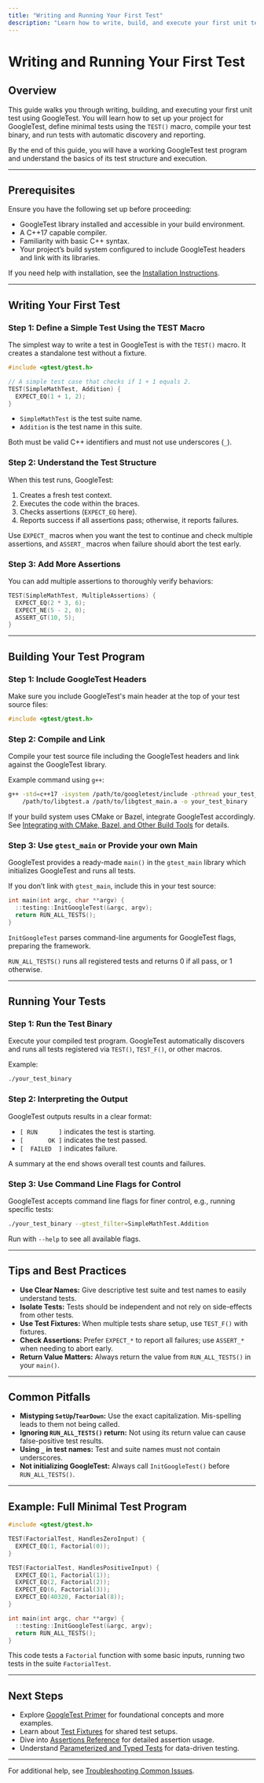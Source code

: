 ```yaml
---
title: "Writing and Running Your First Test"
description: "Learn how to write, build, and execute your first unit test with GoogleTest. This guide covers project setup, test definition, compilation, and test discovery so you can quickly validate your C++ code."
---
```


# Writing and Running Your First Test

## Overview

This guide walks you through writing, building, and executing your first unit test using GoogleTest. You will learn how to set up your project for GoogleTest, define minimal tests using the `TEST()` macro, compile your test binary, and run tests with automatic discovery and reporting.

By the end of this guide, you will have a working GoogleTest test program and understand the basics of its test structure and execution.

---

## Prerequisites

Ensure you have the following set up before proceeding:

- GoogleTest library installed and accessible in your build environment.
- A C++17 capable compiler.
- Familiarity with basic C++ syntax.
- Your project’s build system configured to include GoogleTest headers and link with its libraries.

If you need help with installation, see the [Installation Instructions](../getting-started/setup-basics/installation.md).

---

## Writing Your First Test

### Step 1: Define a Simple Test Using the TEST Macro

The simplest way to write a test in GoogleTest is with the `TEST()` macro. It creates a standalone test without a fixture.

```cpp
#include <gtest/gtest.h>

// A simple test case that checks if 1 + 1 equals 2.
TEST(SimpleMathTest, Addition) {
  EXPECT_EQ(1 + 1, 2);
}
```

- `SimpleMathTest` is the test suite name.
- `Addition` is the test name in this suite.

Both must be valid C++ identifiers and must not use underscores (`_`).

### Step 2: Understand the Test Structure

When this test runs, GoogleTest:

1. Creates a fresh test context.
2. Executes the code within the braces.
3. Checks assertions (`EXPECT_EQ` here).
4. Reports success if all assertions pass; otherwise, it reports failures.

Use `EXPECT_` macros when you want the test to continue and check multiple assertions, and `ASSERT_` macros when failure should abort the test early.

### Step 3: Add More Assertions

You can add multiple assertions to thoroughly verify behaviors:

```cpp
TEST(SimpleMathTest, MultipleAssertions) {
  EXPECT_EQ(2 * 3, 6);
  EXPECT_NE(5 - 2, 0);
  ASSERT_GT(10, 5);
}
```

---

## Building Your Test Program

### Step 1: Include GoogleTest Headers

Make sure you include GoogleTest's main header at the top of your test source files:

```cpp
#include <gtest/gtest.h>
```

### Step 2: Compile and Link

Compile your test source file including the GoogleTest headers and link against the GoogleTest library.

Example command using `g++`:

```bash
g++ -std=c++17 -isystem /path/to/googletest/include -pthread your_test_file.cc \
    /path/to/libgtest.a /path/to/libgtest_main.a -o your_test_binary
```

If your build system uses CMake or Bazel, integrate GoogleTest accordingly. See [Integrating with CMake, Bazel, and Other Build Tools](../guides/integration-and-best-practices/build-integration.md) for details.

### Step 3: Use `gtest_main` or Provide your own Main

GoogleTest provides a ready-made `main()` in the `gtest_main` library which initializes GoogleTest and runs all tests.

If you don’t link with `gtest_main`, include this in your test source:

```cpp
int main(int argc, char **argv) {
  ::testing::InitGoogleTest(&argc, argv);
  return RUN_ALL_TESTS();
}
```

`InitGoogleTest` parses command-line arguments for GoogleTest flags, preparing the framework.

`RUN_ALL_TESTS()` runs all registered tests and returns 0 if all pass, or 1 otherwise.

---

## Running Your Tests

### Step 1: Run the Test Binary

Execute your compiled test program. GoogleTest automatically discovers and runs all tests registered via `TEST()`, `TEST_F()`, or other macros.

Example:

```bash
./your_test_binary
```

### Step 2: Interpreting the Output

GoogleTest outputs results in a clear format:

- `[ RUN      ]` indicates the test is starting.
- `[       OK ]` indicates the test passed.
- `[  FAILED  ]` indicates failure.

A summary at the end shows overall test counts and failures.

### Step 3: Use Command Line Flags for Control

GoogleTest accepts command line flags for finer control, e.g., running specific tests:

```bash
./your_test_binary --gtest_filter=SimpleMathTest.Addition
```

Run with `--help` to see all available flags.

---

## Tips and Best Practices

- **Use Clear Names:** Give descriptive test suite and test names to easily understand tests.
- **Isolate Tests:** Tests should be independent and not rely on side-effects from other tests.
- **Use Test Fixtures:** When multiple tests share setup, use `TEST_F()` with fixtures.
- **Check Assertions:** Prefer `EXPECT_*` to report all failures; use `ASSERT_*` when needing to abort early.
- **Return Value Matters:** Always return the value from `RUN_ALL_TESTS()` in your `main()`.

---

## Common Pitfalls

- **Mistyping `SetUp`/`TearDown`:** Use the exact capitalization. Mis-spelling leads to them not being called.
- **Ignoring `RUN_ALL_TESTS()` return:** Not using its return value can cause false-positive test results.
- **Using `_` in test names:** Test and suite names must not contain underscores.
- **Not initializing GoogleTest:** Always call `InitGoogleTest()` before `RUN_ALL_TESTS()`.

---

## Example: Full Minimal Test Program

```cpp
#include <gtest/gtest.h>

TEST(FactorialTest, HandlesZeroInput) {
  EXPECT_EQ(1, Factorial(0));
}

TEST(FactorialTest, HandlesPositiveInput) {
  EXPECT_EQ(1, Factorial(1));
  EXPECT_EQ(2, Factorial(2));
  EXPECT_EQ(6, Factorial(3));
  EXPECT_EQ(40320, Factorial(8));
}

int main(int argc, char **argv) {
  ::testing::InitGoogleTest(&argc, argv);
  return RUN_ALL_TESTS();
}
```

This code tests a `Factorial` function with some basic inputs, running two tests in the suite `FactorialTest`.

---

## Next Steps

- Explore [GoogleTest Primer](primer.md) for foundational concepts and more examples.
- Learn about [Test Fixtures](primer.md#same-data-multiple-tests) for shared test setups.
- Dive into [Assertions Reference](reference/assertions.md) for detailed assertion usage.
- Understand [Parameterized and Typed Tests](advanced.md#value-parameterized-tests) for data-driven testing.

---

For additional help, see [Troubleshooting Common Issues](../getting-started/troubleshooting/common-issues.md).
